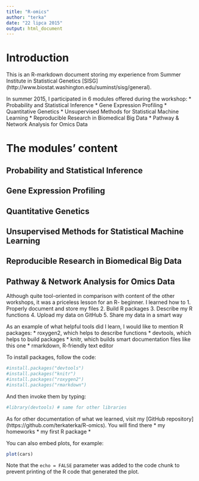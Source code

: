 ```yaml
---
title: "R-omics"
author: "terka"
date: "22 lipca 2015"
output: html_document
---
```


# Introduction
This is an R-markdown document storing my experience from Summer Institute in Statistical Genetics [SISG] (http://www.biostat.washington.edu/suminst/sisg/general).

In summer 2015, I participated in 6 modules offered during the workshop:
*  Probability and Statistical Inference
*  Gene Expression Profiling
*  Quantitative Genetics
*  Unsupervised Methods for Statistical Machine Learning
*  Reproducible Research in Biomedical Big Data
*  Pathway & Network Analysis for Omics Data

# The modules' content

## Probability and Statistical Inference

## Gene Expression Profiling

## Quantitative Genetics

## Unsupervised Methods for Statistical Machine Learning

## Reproducible Research in Biomedical Big Data

## Pathway & Network Analysis for Omics Data

Although quite tool-oriented in comparison with content of the other workshops, it was a priceless lesson for an R- beginner. I learned how to
1. Properly document and store my files
2. Build R packages
3. Describe my R functions
4. Upload my data on GitHub
5. Share my data in a smart way

As an example of what helpful tools did I learn, I would like to mention R packages: 
* roxygen2, which helps to describe functions
* devtools, which helps to build packages
* knitr, which builds smart documentation files like this one
* rmarkdown, R-friendly text editor

To install packages, follow the code:
``` r
#install.packages("devtools")
#install.packages("knitr")
#install.packages("roxygen2")
#install.packages("rmarkdown")
```
And then invoke them by typing:
``` r
#library(devtools) # same for other libraries
```

As for other documentation of what we learned, visit my [GitHub repository] (https://github.com/terkaterka/R-omics). You will find there
* my homeworks
* my first R package
* 


You can also embed plots, for example:

```r
plot(cars)
```

Note that the `echo = FALSE` parameter was added to the code chunk to prevent printing of the R code that generated the plot.
